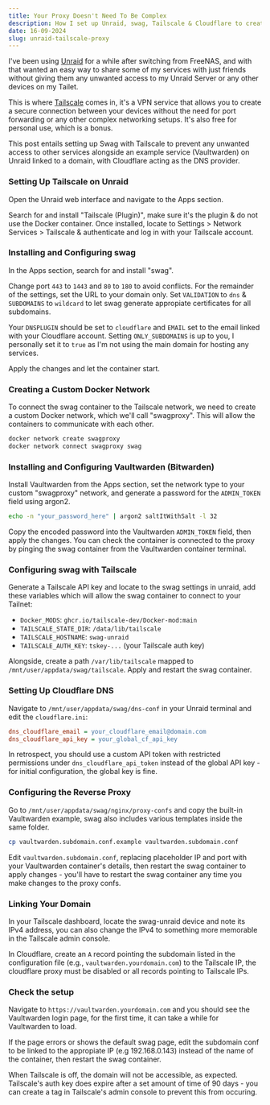 ```yaml
---
title: Your Proxy Doesn't Need To Be Complex
description: How I set up Unraid, swag, Tailscale & Cloudflare to create a secure connection to my services.
date: 16-09-2024
slug: unraid-tailscale-proxy
---
```


I've been using [Unraid](https://unraid.net) for a while after switching from FreeNAS, and with that wanted an easy way to share some of my services with just friends without giving them any unwanted access to my Unraid Server or any other devices on my Tailet.

This is where [Tailscale](https://tailscale.com) comes in, it's a VPN service that allows you to create a secure connection between your devices without the need for port forwarding or any other complex networking setups. It's also free for personal use, which is a bonus.

This post entails setting up Swag with Tailscale to prevent any unwanted access to other services alongside an example service (Vaultwarden) on Unraid linked to a domain, with Cloudflare acting as the DNS provider.

### Setting Up Tailscale on Unraid

Open the Unraid web interface and navigate to the Apps section.

Search for and install "Tailscale (Plugin)", make sure it's the plugin & do not use the Docker container. Once installed, locate to Settings > Network Services > Tailscale & authenticate and log in with your Tailscale account.

### Installing and Configuring swag

In the Apps section, search for and install "swag".

Change port `443` to `1443` and `80` to `180` to avoid conflicts. For the remainder of the settings, set the URL to your domain only. Set `VALIDATION` to `dns` & `SUBDOMAINS` to `wildcard` to let swag generate appropiate certificates for all subdomains.

Your `DNSPLUGIN` should be set to `cloudflare` and `EMAIL` set to the email linked with your Cloudflare account. Setting `ONLY_SUBDOMAINS` is up to you, I personally set it to `true` as I'm not using the main domain for hosting any services.

Apply the changes and let the container start.

### Creating a Custom Docker Network

To connect the swag container to the Tailscale network, we need to create a custom Docker network, which we'll call "swagproxy". This will allow the containers to communicate with each other.

```bash
docker network create swagproxy
docker network connect swagproxy swag
```

### Installing and Configuring Vaultwarden (Bitwarden)

Install Vaultwarden from the Apps section, set the network type to your custom "swagproxy" network, and generate a password for the `ADMIN_TOKEN` field using argon2.

```bash
echo -n "your_password_here" | argon2 saltItWithSalt -l 32
```

Copy the encoded password into the Vaultwarden `ADMIN_TOKEN` field, then apply the changes. You can check the container is connected to the proxy by pinging the swag container from the Vaultwarden container terminal.

### Configuring swag with Tailscale

Generate a Tailscale API key and locate to the swag settings in unraid, add these variables which will allow the swag container to connect to your Tailnet:
   - `Docker_MODS`: `ghcr.io/tailscale-dev/Docker-mod:main`
   - `TAILSCALE_STATE_DIR`: `/data/lib/tailscale`
   - `TAILSCALE_HOSTNAME`: `swag-unraid`
   - `TAILSCALE_AUTH_KEY`: `tskey-...` (your Tailscale auth key)

Alongside, create a path `/var/lib/tailscale` mapped to `/mnt/user/appdata/swag/tailscale`.
Apply and restart the swag container.

### Setting Up Cloudflare DNS

Navigate to `/mnt/user/appdata/swag/dns-conf` in your Unraid terminal and edit the `cloudflare.ini`:

```ini
dns_cloudflare_email = your_cloudflare_email@domain.com
dns_cloudflare_api_key = your_global_cf_api_key
```

In retrospect, you should use a custom API token with restricted permissions under `dns_cloudflare_api_token` instead of the global API key - for initial configuration, the global key is fine.

### Configuring the Reverse Proxy

Go to `/mnt/user/appdata/swag/nginx/proxy-confs` and copy the built-in Vaultwarden example, swag also includes various templates inside the same folder.

```bash
cp vaultwarden.subdomain.conf.example vaultwarden.subdomain.conf
```

Edit `vaultwarden.subdomain.conf`, replacing placeholder IP and port with your Vaultwarden container's details, then restart the swag container to apply changes - you'll have to restart the swag container any time you make changes to the proxy confs.

### Linking Your Domain

In your Tailscale dashboard, locate the swag-unraid device and note its IPv4 address, you can also change the IPv4 to something more memorable in the Tailscale admin console.

In Cloudflare, create an `A` record pointing the subdomain listed in the configuration file (e.g., `vaultwarden.yourdomain.com`) to the Tailscale IP, the cloudflare proxy must be disabled or all records pointing to Tailscale IPs.

### Check the setup

Navigate to `https://vaultwarden.yourdomain.com` and you should see the Vaultwarden login page, for the first time, it can take a while for Vaultwarden to load.

If the page errors or shows the default swag page, edit the subdomain conf to be linked to the appropiate IP (e.g 192.168.0.143) instead of the name of the container, then restart the swag container.

When Tailscale is off, the domain will not be accessible, as expected. Tailscale's auth key does expire after a set amount of time of 90 days - you can create a tag in Tailscale's admin console to prevent this from occuring.
